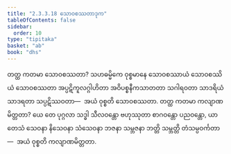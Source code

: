 ```yaml
---
title: "2.3.3.18 သောဝစဿတာဒုက"
tableOfContents: false
sidebar:
  order: 10
type: "tipitaka"
basket: "ab"
book: "dhs"
---
```



<DynamicBreadcrumb />

<Division number="1334" book="dhs">

<Paragraph number="2039" book="dhs">
တတ္ထ ကတမာ သောဝစဿတာ? သဟဓမ္မိကေ ဝုစ္စမာနေ သောဝစဿာယံ သောဝစဿိယံ သောဝစဿတာ အပ္ပဋိကူလဂ္ဂါဟိတာ အဝိပစ္စနီကသာတတာ သဂါရဝတာ သာဒရိယံ သာဒရတာ သပ္ပဋိဿဝတာ—  အယံ ဝုစ္စတိ သောဝစဿတာ.
</Paragraph>

</Division>
<Division number="1335" book="dhs">

<Paragraph number="2040" book="dhs">
တတ္ထ ကတမာ ကလျာဏမိတ္တတာ? ယေ တေ ပုဂ္ဂလာ သဒ္ဓါ သီလဝန္တော ဗဟုဿုတာ စာဂဝန္တော ပညဝန္တော, ယာ တေသံ သေဝနာ နိသေဝနာ သံသေဝနာ ဘဇနာ သမ္ဘဇနာ ဘတ္တိ သမ္ဘတ္တိ တံသမ္ပဝင်္ကတာ—  အယံ ဝုစ္စတိ ကလျာဏမိတ္တတာ.
</Paragraph>
</Division>